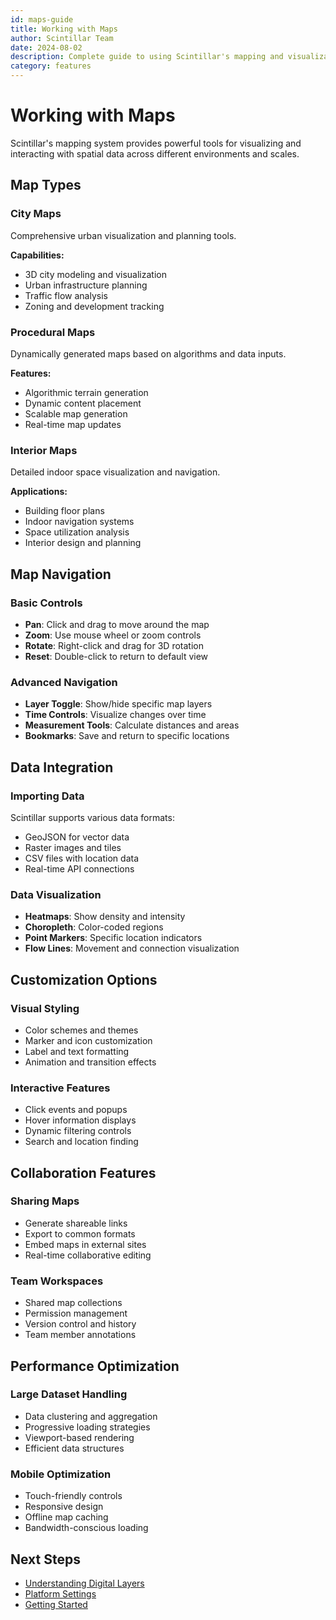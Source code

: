 ```yaml
---
id: maps-guide
title: Working with Maps
author: Scintillar Team
date: 2024-08-02
description: Complete guide to using Scintillar's mapping and visualization tools.
category: features
---
```


# Working with Maps

Scintillar's mapping system provides powerful tools for visualizing and interacting with spatial data across different environments and scales.

## Map Types

### City Maps
Comprehensive urban visualization and planning tools.

**Capabilities:**
- 3D city modeling and visualization
- Urban infrastructure planning
- Traffic flow analysis
- Zoning and development tracking

### Procedural Maps
Dynamically generated maps based on algorithms and data inputs.

**Features:**
- Algorithmic terrain generation
- Dynamic content placement
- Scalable map generation
- Real-time map updates

### Interior Maps
Detailed indoor space visualization and navigation.

**Applications:**
- Building floor plans
- Indoor navigation systems
- Space utilization analysis
- Interior design and planning

## Map Navigation

### Basic Controls
- **Pan**: Click and drag to move around the map
- **Zoom**: Use mouse wheel or zoom controls
- **Rotate**: Right-click and drag for 3D rotation
- **Reset**: Double-click to return to default view

### Advanced Navigation
- **Layer Toggle**: Show/hide specific map layers
- **Time Controls**: Visualize changes over time
- **Measurement Tools**: Calculate distances and areas
- **Bookmarks**: Save and return to specific locations

## Data Integration

### Importing Data
Scintillar supports various data formats:
- GeoJSON for vector data
- Raster images and tiles
- CSV files with location data
- Real-time API connections

### Data Visualization
- **Heatmaps**: Show density and intensity
- **Choropleth**: Color-coded regions
- **Point Markers**: Specific location indicators  
- **Flow Lines**: Movement and connection visualization

## Customization Options

### Visual Styling
- Color schemes and themes
- Marker and icon customization
- Label and text formatting
- Animation and transition effects

### Interactive Features
- Click events and popups
- Hover information displays
- Dynamic filtering controls
- Search and location finding

## Collaboration Features

### Sharing Maps
- Generate shareable links
- Export to common formats
- Embed maps in external sites
- Real-time collaborative editing

### Team Workspaces
- Shared map collections
- Permission management
- Version control and history
- Team member annotations

## Performance Optimization

### Large Dataset Handling
- Data clustering and aggregation
- Progressive loading strategies
- Viewport-based rendering
- Efficient data structures

### Mobile Optimization
- Touch-friendly controls
- Responsive design
- Offline map caching
- Bandwidth-conscious loading

## Next Steps

- [Understanding Digital Layers](/docs/digital-layers)
- [Platform Settings](/docs/settings-guide)
- [Getting Started](/docs/getting-started)
